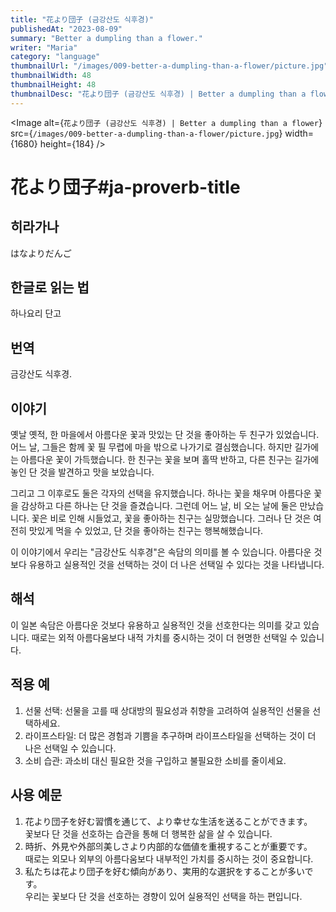 ```yaml
---
title: "花より団子 (금강산도 식후경)"
publishedAt: "2023-08-09"
summary: "Better a dumpling than a flower."
writer: "Maria"
category: "language"
thumbnailUrl: "/images/009-better-a-dumpling-than-a-flower/picture.jpg"
thumbnailWidth: 48
thumbnailHeight: 48
thumbnailDesc: "花より団子 (금강산도 식후경) | Better a dumpling than a flower"
---
```


<Image
  alt={`花より団子 (금강산도 식후경) | Better a dumpling than a flower`}
  src={`/images/009-better-a-dumpling-than-a-flower/picture.jpg`}
  width={1680}
  height={184}
/>

# 花より団子#ja-proverb-title

## 히라가나

はなよりだんご

## 한글로 읽는 법

하나요리 단고

## 번역

금강산도 식후경.

## 이야기

옛날 옛적, 한 마을에서 아름다운 꽃과 맛있는 단 것을 좋아하는 두 친구가 있었습니다. 어느 날, 그들은 함께 꽃 필 무렵에 마을 밖으로 나가기로 결심했습니다. 하지만 길가에는 아름다운 꽃이 가득했습니다. 한 친구는 꽃을 보며 홀딱 반하고, 다른 친구는 길가에 놓인 단 것을 발견하고 맛을 보았습니다.

그리고 그 이후로도 둘은 각자의 선택을 유지했습니다. 하나는 꽃을 채우며 아름다운 꽃을 감상하고 다른 하나는 단 것을 즐겼습니다. 그런데 어느 날, 비 오는 날에 둘은 만났습니다. 꽃은 비로 인해 시들었고, 꽃을 좋아하는 친구는 실망했습니다. 그러나 단 것은 여전히 맛있게 먹을 수 있었고, 단 것을 좋아하는 친구는 행복해했습니다.

이 이야기에서 우리는 "금강산도 식후경"은 속담의 의미를 볼 수 있습니다. 아름다운 것보다 유용하고 실용적인 것을 선택하는 것이 더 나은 선택일 수 있다는 것을 나타냅니다.

## 해석

이 일본 속담은 아름다운 것보다 유용하고 실용적인 것을 선호한다는 의미를 갖고 있습니다. 때로는 외적 아름다움보다 내적 가치를 중시하는 것이 더 현명한 선택일 수 있습니다.

## 적용 예

1. 선물 선택: 선물을 고를 때 상대방의 필요성과 취향을 고려하여 실용적인 선물을 선택하세요.
2. 라이프스타일: 더 많은 경험과 기쁨을 추구하며 라이프스타일을 선택하는 것이 더 나은 선택일 수 있습니다.
3. 소비 습관: 과소비 대신 필요한 것을 구입하고 불필요한 소비를 줄이세요.

## 사용 예문

1. 花より団子を好む習慣を通じて、より幸せな生活を送ることができます。<br /> 꽃보다 단 것을 선호하는 습관을 통해 더 행복한 삶을 살 수 있습니다.
2. 時折、外見や外部의美しさより内部的な価値を重視することが重要です。<br /> 때로는 외모나 외부의 아름다움보다 내부적인 가치를 중시하는 것이 중요합니다.
3. 私たちは花より団子を好む傾向があり、実用的な選択をすることが多いです。<br /> 우리는 꽃보다 단 것을 선호하는 경향이 있어 실용적인 선택을 하는 편입니다.
